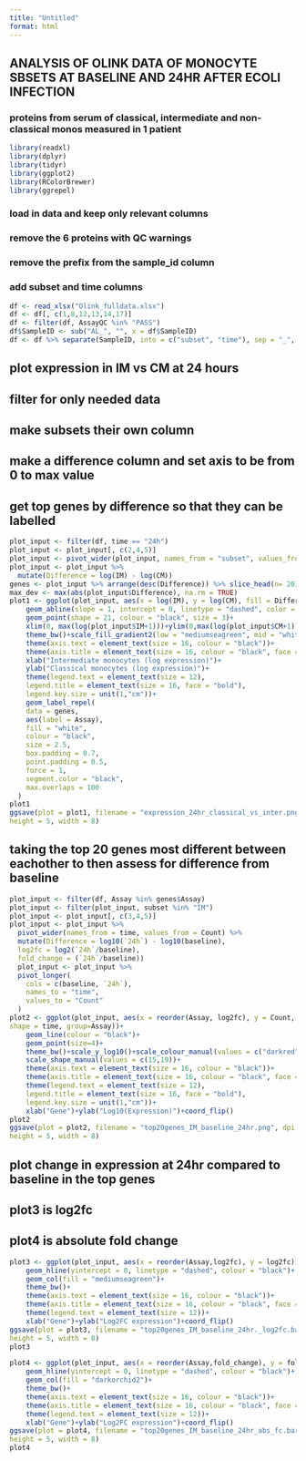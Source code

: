 ```yaml
---
title: "Untitled"
format: html
---
```


## ANALYSIS OF OLINK DATA OF MONOCYTE SBSETS AT BASELINE AND 24HR AFTER ECOLI INFECTION

### proteins from serum of classical, intermediate and non-classical monos measured in 1 patient

```r
library(readxl)
library(dplyr)
library(tidyr)
library(ggplot2)
library(RColorBrewer)
library(ggrepel)
```

### load in data and keep only relevant columns

### remove the 6 proteins with QC warnings

### remove the prefix from the sample_id column

### add subset and time columns

```r
df <- read_xlsx("Olink_fulldata.xlsx")
df <- df[, c(1,8,12,13,14,17)]
df <- filter(df, AssayQC %in% "PASS")
df$SampleID <- sub("AL_", "", x = df$SampleID)
df <- df %>% separate(SampleID, into = c("subset", "time"), sep = "_", remove = F)
```

## plot expression in IM vs CM at 24 hours
## filter for only needed data
## make subsets their own column
## make a difference column and set axis to be from 0 to max value
## get top genes by difference so that they can be labelled
```r
plot_input <- filter(df, time == "24h")
plot_input <- plot_input[, c(2,4,5)]
plot_input <- pivot_wider(plot_input, names_from = "subset", values_from = "Count")
plot_input <- plot_input %>%
  mutate(Difference = log(IM) - log(CM))
genes <- plot_input %>% arrange(desc(Difference)) %>% slice_head(n= 20)
max_dev <- max(abs(plot_input$Difference), na.rm = TRUE)
plot1 <- ggplot(plot_input, aes(x = log(IM), y = log(CM), fill = Difference))+
    geom_abline(slope = 1, intercept = 0, linetype = "dashed", color = "black")+
    geom_point(shape = 21, colour = "black", size = 3)+
    xlim(0, max(log(plot_input$IM+1)))+ylim(0,max(log(plot_input$CM+1)))+
    theme_bw()+scale_fill_gradient2(low = "mediumseagreen", mid = "white", high = "darkorchid2", midpoint = 0)+
    theme(axis.text = element_text(size = 16, colour = "black"))+
    theme(axis.title = element_text(size = 16, colour = "black", face = "bold"))+
    xlab("Intermediate monocytes (log expression)")+
    ylab("Classical monocytes (log expression)")+
    theme(legend.text = element_text(size = 12),
    legend.title = element_text(size = 16, face = "bold"),
    legend.key.size = unit(1,"cm"))+
    geom_label_repel(
    data = genes,
    aes(label = Assay),
    fill = "white",
    colour = "black",
    size = 2.5,
    box.padding = 0.7,
    point.padding = 0.5,
    force = 1,
    segment.color = "black",
    max.overlaps = 100
  )
plot1
ggsave(plot = plot1, filename = "expression_24hr_classical_vs_inter.png", dpi = 500,
height = 5, width = 8)
```

## taking the top 20 genes most different between eachother to then assess for difference from baseline

```r
plot_input <- filter(df, Assay %in% genes$Assay)
plot_input <- filter(plot_input, subset %in% "IM")
plot_input <- plot_input[, c(3,4,5)]
plot_input <- plot_input %>%
  pivot_wider(names_from = time, values_from = Count) %>%
  mutate(Difference = log10(`24h`) - log10(baseline),
  log2fc = log2(`24h`/baseline),
  fold_change = (`24h`/baseline))
  plot_input <- plot_input %>%
  pivot_longer(
    cols = c(baseline, `24h`),
    names_to = "time",
    values_to = "Count"
  )
plot2 <- ggplot(plot_input, aes(x = reorder(Assay, log2fc), y = Count, colour = time,
shape = time, group=Assay))+
    geom_line(colour = "black")+
    geom_point(size=4)+
    theme_bw()+scale_y_log10()+scale_colour_manual(values = c("darkred","indianred"))+
    scale_shape_manual(values = c(15,19))+
    theme(axis.text = element_text(size = 16, colour = "black"))+
    theme(axis.title = element_text(size = 16, colour = "black", face = "bold"))+
    theme(legend.text = element_text(size = 12),
    legend.title = element_text(size = 16, face = "bold"),
    legend.key.size = unit(1,"cm"))+
    xlab("Gene")+ylab("Log10(Expression)")+coord_flip()
plot2
ggsave(plot = plot2, filename = "top20genes_IM_baseline_24hr.png", dpi = 500,
height = 5, width = 8)
```

## plot change in expression at 24hr compared to baseline in the top genes
## plot3 is log2fc
## plot4 is absolute fold change

```r
plot3 <- ggplot(plot_input, aes(x = reorder(Assay,log2fc), y = log2fc))+
    geom_hline(yintercept = 0, linetype = "dashed", colour = "black")+
    geom_col(fill = "mediumseagreen")+
    theme_bw()+
    theme(axis.text = element_text(size = 16, colour = "black"))+
    theme(axis.title = element_text(size = 16, colour = "black", face = "bold"))+
    theme(legend.text = element_text(size = 12))+
    xlab("Gene")+ylab("Log2FC expression")+coord_flip()
ggsave(plot = plot3, filename = "top20genes_IM_baseline_24hr._log2fc.barplot.png", dpi = 500,
height = 5, width = 8)
plot3

plot4 <- ggplot(plot_input, aes(x = reorder(Assay,fold_change), y = fold_change))+
    geom_hline(yintercept = 0, linetype = "dashed", colour = "black")+
    geom_col(fill = "darkorchid2")+
    theme_bw()+
    theme(axis.text = element_text(size = 16, colour = "black"))+
    theme(axis.title = element_text(size = 16, colour = "black", face = "bold"))+
    theme(legend.text = element_text(size = 12))+
    xlab("Gene")+ylab("Log2FC expression")+coord_flip()
ggsave(plot = plot4, filename = "top20genes_IM_baseline_24hr_abs_fc.barplot.png", dpi = 500,
height = 5, width = 8)
plot4
```
